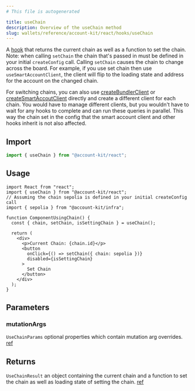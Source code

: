 ```yaml
---
# This file is autogenerated

title: useChain
description: Overview of the useChain method
slug: wallets/reference/account-kit/react/hooks/useChain
---
```


A [hook](https://github.com/alchemyplatform/aa-sdk/blob/main/account-kit/react/src/hooks/useChain.ts) that returns the current chain as well as a function to set the chain.
Note: when calling `setChain` the chain that's passed in must be defined in
your initial `createConfig` call. Calling `setChain` causes the chain to change across the board. For example, if you use set chain then use `useSmartAccountClient`, the client will flip to the loading state and address for the account on the changed chain.

For switching chains, you can also use [createBundlerClient](https://accountkit.alchemy.com/reference/aa-sdk/core/functions/createBundlerClient#createbundlerclient) or [createSmartAccoutClient](https://accountkit.alchemy.com/reference/aa-sdk/core/functions/createSmartAccountClient) directly and create a different client for each chain. You would have to manage different clients, but you wouldn't have to wait for any hooks to complete and can run these queries in parallel. This way the chain set in the config that the smart account client and other hooks inherit is not also affected.

## Import

```ts
import { useChain } from "@account-kit/react";
```

## Usage

```tsx twoslash
import React from "react";
import { useChain } from "@account-kit/react";
// Assuming the chain sepolia is defined in your initial createConfig call
import { sepolia } from "@account-kit/infra";

function ComponentUsingChain() {
  const { chain, setChain, isSettingChain } = useChain();

  return (
    <div>
      <p>Current Chain: {chain.id}</p>
      <button
        onClick={() => setChain({ chain: sepolia })}
        disabled={isSettingChain}
      >
        Set Chain
      </button>
    </div>
  );
}
```

## Parameters

### mutationArgs

`UseChainParams`
optional properties which contain mutation arg overrides. [ref](https://github.com/alchemyplatform/aa-sdk/blob/main/account-kit/react/src/hooks/useChain.ts#L14)

## Returns

`UseChainResult`
an object containing the current chain and a function to set the chain as well as loading state of setting the chain. [ref](https://github.com/alchemyplatform/aa-sdk/blob/main/account-kit/react/src/hooks/useChain.ts#L16)
